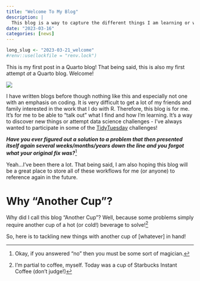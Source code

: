 ```yaml
---
title: "Welcome To My Blog"
description: |
  This blog is a way to capture the different things I am learning or working on with R code.
date: "2023-03-16"
categories: [news]
---
```


<!--------------- my typical setup ----------------->

```r
long_slug <- "2023-03-21_welcome"
#renv::use(lockfile = "renv.lock")
```

<!--------------- my post ----------------->

This is my first post in a Quarto blog! That being said, this is also my first attempt *at* a Quarto blog. Welcome! 

![](thumbnail.jpg)

I have written blogs before though nothing like this and especially not one with an emphasis on coding. It is very difficult to get a lot of my friends and family interested in the work that I do with R. Therefore, this blog is for me. It's for me to be able to "talk out" what I find and how I'm learning. It's a way to discover new things or attempt data science challenges - I've always wanted to participate in some of the [TidyTuesday](https://github.com/rfordatascience/tidytuesday) challenges! 

***Have you ever figured out a solution to a problem that then presented itself again several weeks/months/years down the line and you forgot what your original fix was?***[^1]

[^1]: Okay, if you answered "no" then you must be some sort of magician.

Yeah...I've been there a lot. That being said, I am also hoping this blog will be a great place to store all of these workflows for me (or anyone) to reference again in the future.

# Why "Another Cup"?

Why did I call this blog "Another Cup"? Well, because some problems simply require another cup of a hot (or cold!) beverage to solve![^2]

[^2]: I'm partial to coffee, myself. Today was a cup of Starbucks Instant Coffee (don't judge!)

So, here is to tackling new things with another cup of [whatever] in hand!
